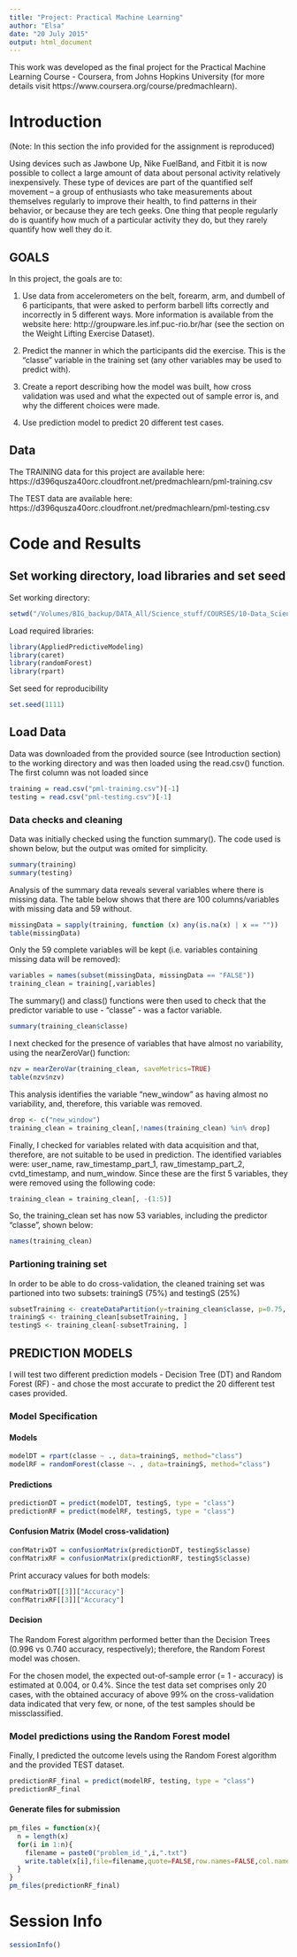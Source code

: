 ```yaml
---
title: "Project: Practical Machine Learning"
author: "Elsa"
date: "20 July 2015"
output: html_document
---
```


This work was developed as the final project for the Practical Machine Learning Course - Coursera, from Johns Hopkins University (for more details visit https://www.coursera.org/course/predmachlearn).

# Introduction
(Note: In this section the info provided for the assignment is reproduced)

Using devices such as Jawbone Up, Nike FuelBand, and Fitbit it is now possible to collect a large amount of data about personal activity relatively inexpensively. These type of devices are part of the quantified self movement – a group of enthusiasts who take measurements about themselves regularly to improve their health, to find patterns in their behavior, or because they are tech geeks. One thing that people regularly do is quantify how much of a particular activity they do, but they rarely quantify how well they do it.

## GOALS 
In this project, the goals are to:

1. Use data from accelerometers on the belt, forearm, arm, and dumbell of 6 participants, that were asked to perform barbell lifts correctly and incorrectly in 5 different ways. More information is available from the website here: http://groupware.les.inf.puc-rio.br/har (see the section on the Weight Lifting Exercise Dataset).

2. Predict the manner in which the participants did the exercise. This is the "classe" variable in the training set (any other variables may be used to predict with).

3. Create a report describing how the model was built, how cross validation was used and what the expected out of sample error is, and why the different choices were made. 

4. Use prediction model to predict 20 different test cases.

## Data
The TRAINING data for this project are available here: https://d396qusza40orc.cloudfront.net/predmachlearn/pml-training.csv

The TEST data are available here: https://d396qusza40orc.cloudfront.net/predmachlearn/pml-testing.csv

# Code and Results

## Set working directory, load libraries and set seed
Set working directory:
```r
setwd("/Volumes/BIG_backup/DATA_All/Science_stuff/COURSES/10-Data_Science_Specialization/08_PracticalMachineLearning/Quizzes/Project")
```
Load required libraries:
```r
library(AppliedPredictiveModeling)
library(caret)
library(randomForest)
library(rpart)
```
Set seed for reproducibility
```r
set.seed(1111)
```

## Load Data
Data was downloaded from the provided source (see Introduction section) to the working directory and was then loaded using the read.csv() function. The first column was not loaded since 
```r
training = read.csv("pml-training.csv")[-1]
testing = read.csv("pml-testing.csv")[-1]
```

### Data checks and cleaning
Data was initially checked using the function summary(). The code used is shown below, but the output was omited for simplicity.
```r
summary(training)
summary(testing)
```
Analysis of the summary data reveals several variables where there is missing data. The table below shows that there are 100 columns/variables with missing data and 59 without.
```r
missingData = sapply(training, function (x) any(is.na(x) | x == ""))
table(missingData)
```
Only the 59 complete variables will be kept (i.e. variables containing missing data will be removed):
```r
variables = names(subset(missingData, missingData == "FALSE"))
training_clean = training[,variables]
```
The summary() and class() functions were then used to check that the predictor variable to use - "classe" - was a factor variable. 
```r
summary(training_clean$classe)
```

I next checked for the presence of variables that have almost no variability, using the nearZeroVar() function:
```r
nzv = nearZeroVar(training_clean, saveMetrics=TRUE)
table(nzv$nzv)
```
This analysis identifies the variable "new_window" as having almost no variability, and, therefore, this variable was removed.
```r
drop <- c("new_window")
training_clean = training_clean[,!names(training_clean) %in% drop]
```
Finally, I checked for variables related with data acquisition and that, therefore, are not suitable to be used in prediction. The identified variables were: user_name, raw_timestamp_part_1, raw_timestamp_part_2, cvtd_timestamp, and num_window. Since these are the first 5 variables, they were removed using the following code: 
```r
training_clean = training_clean[, -(1:5)]
```
So, the training_clean set has now 53 variables, including the predictor "classe", shown below:
```r
names(training_clean)
```

### Partioning training set
In order to be able to do cross-validation, the cleaned training set was partioned into two subsets: trainingS (75%) and testingS (25%)
```r
subsetTraining <- createDataPartition(y=training_clean$classe, p=0.75, list=FALSE)
trainingS <- training_clean[subsetTraining, ] 
testingS <- training_clean[-subsetTraining, ]
```


## PREDICTION MODELS

I will test two different prediction models - Decision Tree (DT) and Random Forest (RF) - and chose the most accurate to predict the 20 different test cases provided.

### Model Specification

#### Models
```r
modelDT = rpart(classe ~ ., data=trainingS, method="class")
modelRF = randomForest(classe ~. , data=trainingS, method="class")
```
#### Predictions
```r
predictionDT = predict(modelDT, testingS, type = "class")
predictionRF = predict(modelRF, testingS, type = "class")
```
#### Confusion Matrix (Model cross-validation)
```r
confMatrixDT = confusionMatrix(predictionDT, testingS$classe)
confMatrixRF = confusionMatrix(predictionRF, testingS$classe)
```
Print accuracy values for both models:
```r
confMatrixDT[[3]]["Accuracy"]  
confMatrixRF[[3]]["Accuracy"] 
```

#### Decision
The Random Forest algorithm performed better than the Decision Trees (0.996 vs 0.740 accuracy, respectively); therefore, the Random Forest model was chosen.  

For the chosen model, the expected out-of-sample error (= 1 - accuracy) is estimated at 0.004, or 0.4%. Since the test data set comprises only 20 cases, with the obtained accuracy of above 99% on the cross-validation data indicated that very few, or none, of the test samples should be missclassified.


### Model predictions using the Random Forest model
Finally, I predicted the outcome levels using the Random Forest algorithm and the provided TEST dataset.
```r
predictionRF_final = predict(modelRF, testing, type = "class")
predictionRF_final
```

#### Generate files for submission
```r
pm_files = function(x){
  n = length(x)
  for(i in 1:n){
    filename = paste0("problem_id_",i,".txt")
    write.table(x[i],file=filename,quote=FALSE,row.names=FALSE,col.names=FALSE)
  }
}
pm_files(predictionRF_final)
```


# Session Info
```r
sessionInfo()
```

